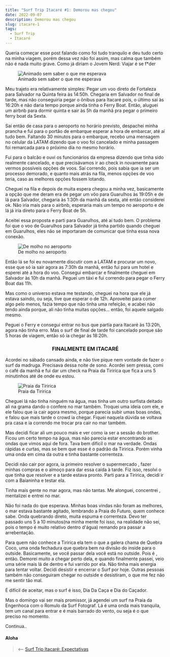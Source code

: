 ```yaml
---
title: "Surf Trip Itacaré #1: Demorou mas chegou"
date: 2022-09-07
description: Demorou mas chegou
slug: itacare-1
tags:
  - Surf Trip
  - Itacaré
---
```

Queria começar esse post falando como foi tudo tranquilo e deu tudo certo na minha viagem, porém dessa vez não foi assim, mas calma que também não é nada muito grave. Como já diriam o Jovem Nerd: Viajar é se f*der

<figure>
    <img src="./casa.jpg"
         alt="Animado sem saber o que me esperava">
    <figcaption>Animado sem saber o que me esperava</figcaption>
</figure>

Meu trajeto era relativamente simples: Pegar um voo direto de Fortaleza para Salvador na Quinta feira às 14:50h. Chegaria em Salvador no final de tarde, mas não conseguiria pegar o ônibus para Itacaré pois, o último sai às 16:20h e não daria tempo porque ainda tinha o Ferry Boat. Então, aluguei um airbnb para dormir quinta e sair às 5h da manhã pra pegar o primeiro ferry boat da Sexta.

Saí então de casa para o aeroporto no horário previsto, despachei minha prancha e fui para o portão de embarque esperar a hora de embarcar, até aí tudo bem. Faltando 30 minutos para o embarque, recebo uma mensagem no celular da LATAM dizendo que o voo foi cancelado e minha passagem foi remarcada para o próximo dia no mesmo horário.

Fui para o balcão e ouvi os funcionários da empresa dizendo que tinha sido realmente cancelado, e que precisávamos ir ao check in novamente para vermos possíveis opções de voos. Saí correndo, pois sabia que ia ser um processo demorado, e quanto mais atrás na fila, menos opções de voo teria, caso as melhores opções fossem lotando.

Cheguei na fila e depois de muita espera chegou a minha vez, basicamente a opção que me deram era de pegar um vôo para Guarulhos às 19:05h e de lá para Salvador, chegaria às 1:30h da manhã da sexta, até então considerei ok. Não iria mais para o airbnb, esperaria mais um tempo no aeroporto e de lá já iria direto para o Ferry Boat de 5h.

Aceitei essa proposta e parti para Guarulhos, até aí tudo bem. O problema foi que o voo de Guarulhos para Salvador já tinha partido quando cheguei em Guarulhos, eles não se importaram de comunicar que tinha essa nova conexão.

<figure>
    <img src="./aeroporto.jpg"
         alt="De molho no aeroporto">
    <figcaption>De molho no aeroporto</figcaption>
</figure>

Então lá se foi eu novamente discutir com a LATAM e procurar um novo, esse que só ia sair agora as 7:30h da manhã, então fui para um hotel e esperei até a hora do voo. Consegui embarcar e finalmente cheguei em Salvador às 10h da manhã. Peguei um táxi e fui correndo para pegar o Ferry Boat das 11h.

Mas como o universo estava me testando, cheguei na hora que ele já estava saindo, ou seja, tive que esperar o de 12h. Aproveitei para comer algo pelo menos, fazia tempo que não tinha uma refeição, e acabei não tendo ainda porque, ali não tinha muitas opções… então, foi aquele salgado mesmo.

Peguei o Ferry e consegui entrar no bus que partia para Itacaré às 13:20h, agora não tinha erro. Mas o surf de final de tarde foi cancelado porque são 5 horas de viagem, então só ia chegar às 18:20h.

<h3 align="center">FINALMENTE EM ITACARÉ</h3>

Acordei no sábado cansado ainda, e não tive pique nem vontade de fazer o surf da madruga. Precisava dessa noite de sono. Acordei sem pressa, comi o café da manhã e fui dar um check na Praia da Tiririca que fica a uns 5 minutinhos até de onde eu estou.

<figure>
    <img src="./tiririca.jpg"
         alt="Praia da Tiririca">
    <figcaption>Praia da Tiririca</figcaption>
</figure>

Cheguei lá não tinha ninguém na água, mas tinha um outro surfista deitado ali na grama dando o confere no mar também. Troquei uma ideia com ele, e ele falou que ia cair agora mesmo, porque parecia subir umas boas ondas, e falou que mais tarde o crowd ia chegar. Fiquei naquela dúvida se voltava pra casa e ia correndo me trocar pra cair no mar também.

Mas decidi ficar ali um pouco mais e ver como ia ser a sessão do brother. Ficou um certo tempo na água, mas não parecia estar encontrando as ondas que vimos aqui de fora. Tava bem difícil o mar na verdade. Ondas rápidas e curtas, mas se bem que esse é o padrão da Tiririca. Porém vinha uma onda em cima da outra e tinha bastante correnteza. 

Decidi não cair por agora, ia primeiro resolver o supermercado , fazer minhas compras e o almoço para dar essa caída à tarde. Fiz isso, resolvi o que tinha que resolver e a tarde estava pronto. Parti para a Tiririca, decidi ir com a Baianinha e testar ela.

Tinha mais gente no mar agora, mas não tantas. Me alonguei, concentrei , mentalizei e entrei no mar. 

Não foi nada do que esperava. Minhas boas vindas não foram as melhores, o mar estava bastante agitado, lembrando a Praia do Futuro, quem conhece sabe. Onda quebrando direto, muita espuma e correnteza. Devo ter passado uns 5 a 10 minutos(na minha mente foi isso, na realidade não sei, pois o tempo é muito relativo dentro d'água) remando pra passar a arrebentação.

Para quem não conhece a Tiririca ela tem o que a galera chama de Quebra Coco, uma onda fechadura que quebra bem na divisão do inside para o outside. Basicamente, se você passar dela você está no outside. Pois é , então. Demorei muito a chegar perto dela, e quando finalmente passei, veio uma série mais lá de dentro e fui varrido por ela. Não tinha mais energia para tentar voltar. Decidi desistir e encerrar o Surf por hoje. Outras pessoas também não conseguiram chegar no outside e desistiram, o que me fez não me sentir tão mal.

É difícil de aceitar, mas o surf é isso, Dia Da Caça e Dia do Caçador.

Mas o domingo vai ser mais promissor, já agendei um surf na Praia da Engenhoca com o Romulo da Surf Fotograf. Lá é uma onda mais tranquila, tem um canal para entrar e é mais barrado do vento, ou seja é o que preciso no momento.

Continua..


#### Aloha

> ⟵ <a href="https://meusurf.blog/itacare-start">Surf Trip Itacaré: Expectativas</a>